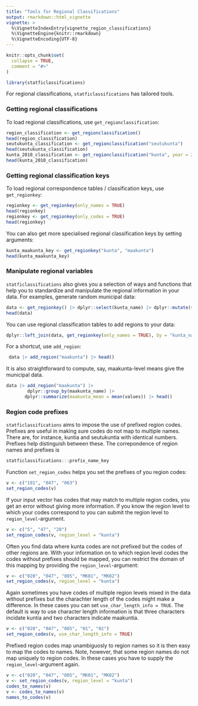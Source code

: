 ```yaml
---
title: "Tools for Regional Classifications"
output: rmarkdown::html_vignette
vignette: >
  %\VignetteIndexEntry{vignette_region_classifications}
  %\VignetteEngine{knitr::rmarkdown}
  %\VignetteEncoding{UTF-8}
---
```


```r
knitr::opts_chunk$set(
  collapse = TRUE,
  comment = "#>"
)
```

```r
library(statficlassifications)
```

For regional classifications, `statficlassifications` has tailored tools.

### Getting regional classifications

To load regional classifications, use `get_regionclassification`:

```r
region_classification <- get_regionclassification()
head(region_classification)
seutukunta_classification <- get_regionclassification("seutukunta")
head(seutukunta_classification)
kunta_2010_classification <- get_regionclassification("kunta", year = 2010)
head(kunta_2010_classification)
```


### Getting regional classification keys

To load regional correspondence tables / classification keys, use `get_regionkey`:

```r
regionkey <- get_regionkey(only_names = TRUE)
head(regionkey)
regionkey <- get_regionkey(only_codes = TRUE)
head(regionkey)
```

You can also get more specialised regional classification keys by setting arguments:

```r
kunta_maakunta_key <- get_regionkey("kunta", "maakunta")
head(kunta_maakunta_key)
```

### Manipulate regional variables

`statficlassifications` also gives you a selection of ways and functions that help you to standardize and manipulate the regional information in your data. For examples, generate random municipal data:

```r
data <- get_regionkey() |> dplyr::select(kunta_name) |> dplyr::mutate(values = rnorm(dplyr::n()))
head(data)
```

You can use regional classification tables to add regions to your data:

```r
dplyr::left_join(data, get_regionkey(only_names = TRUE), by = "kunta_name") |> head()
```

For a shortcut, use `add_region`:

```r
 data |> add_region("maakunta") |> head()
```


It is also straightforward to compute, say, maakunta-level means give the municipal data. 

```r
data |> add_region("maakunta") |> 
        dplyr::group_by(maakunta_name) |>
       dplyr::summarize(maakunta_mean = mean(values)) |> head()
```

### Region code prefixes

`statficlassifications` aims to impose the use of prefixed region codes. Prefixes are useful in making sure codes do not map to multiple names. There are, for instance, kuntia and seutukuntia with identical numbers. Prefixes help distinguish between these. The correpondence of region names and prefixes is

```r
statficlassifications:::prefix_name_key
```

Function `set_region_codes` helps you set the prefixes of you region codes:

```r
v <- c("191", "047", "063")
set_region_codes(v)
```

If your input vector has codes that may match to multiple region codes, you get an error without giving more information. If you know the region level to which your codes correspond to you can submit the region level to `region_level`-argument.

```r
v <- c("5", "47", "20")
set_region_codes(v, region_level = "kunta")
```

Often you find data where kunta codes are not prefixed but the codes of other regions are. With your information on to which region level codes the codes without prefixes should be mapped, you can restrict the domain of this mapping by providing the `region_level`-argument:

```r
v <- c("020", "047", "005", "MK01", "MK02")
set_region_codes(v, region_level = "kunta")
```

Again sometimes you have codes of multiple region levels mixed in the data without prefixes but the charachter length of the codes might make a difference. In these cases you can set `use_char_length_info = TRUE`. The default is way to use character length information is that three characters incidate kuntia and two characters indicate maakuntia.

```r
v <- c("020", "047", "005", "01", "02")
set_region_codes(v, use_char_length_info = TRUE)
```

Prefixed region codes map unambiguosly to region names so it is then easy to map the codes to names. Note, however, that some region names do not map uniquely to region codes. In these cases you have to supply the `region_level`-argument again.

```r

v <- c("020", "047", "005", "MK01", "MK02")
v <- set_region_codes(v, region_level = "kunta")
codes_to_names(v)
v <- codes_to_names(v)
names_to_codes(v)
```

